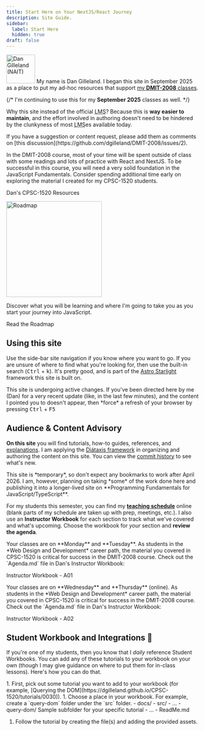 ```yaml
---
title: Start Here on Your NextJS/React Journey
description: Site Guide.
sidebar:
  label: Start Here
  hidden: true
draft: false
---
```



<Image src={dg} alt="Dan Gilleland (NAIT)" class="float-end" width="75" /> My name is Dan Gilleland. I began this site in September 2025 as a place to put my ad-hoc resources that support [my **DMIT-2008** classes](#audience--content-advisory).

{/* I'm continuing to use this for my **September 2025** classes as well. */}

Why this site instead of the official <abbr title="Learning Management System">LMS</abbr>? Because this is **way easier to maintain**, and the effort involved in authoring doesn't need to be hindered by the clunkyness of most <abbr title="Learning Management System">LMS</abbr>es available today.

<Aside type="tip" title="Contributions">
If you have a suggestion or content request, please add them as comments on [this discussion](https://github.com/dgilleland/DMIT-2008/issues/2).
</Aside>

In the DMIT-2008 course, most of your time will be spent outside of class with some readings and lots of practice with React and NextJS. To be successful in this course, you will need a very solid foundation in the JavaScript Fundamentals. Consider spending additional time early on exploring the material I created for my CPSC-1520 students.

<LinkButton href="https://dgilleland.github.io/CPSC-1520" target="_blank">Dan's CPSC-1520 Resources</LinkButton>

<Card title="Read the Roadmap" icon="storybook">
  <Image src={adventureMap} alt="Roadmap" width="250" class="float-start mr-4" />

  Discover what you will be learning and where I'm going to take you as you start your journey into JavaScript.

  <LinkButton href="/DMIT-2008/about/roadmap/">Read the Roadmap</LinkButton>
</Card>

## Using this site

Use the side-bar site navigation if you know where you want to go. If you are unsure of where to find what you're looking for, then use the built-in search (<kbd>Ctrl</kbd> + <kbd>k</kbd>). It's pretty good, and is part of the [Astro Starlight](https://starlight.astro.build) framework this site is built on.

<Aside title="Where is it?">
This site is undergoing active changes. If you've been directed here by me (Dan) for a very recent update (like, in the last few minutes), and the content I pointed you to doesn't appear, then *force* a refresh of your browser by pressing <kbd>Ctrl</kbd> + <kbd>F5</kbd>
</Aside>

## Audience & Content Advisory

**On this site** you will find tutorials, how-to guides, references, and [explanations](/CPSC-1520/explanations/0000). I am applying the [Diátaxis framework](https://diataxis.fr/start-here/#the-four-kinds-of-documentation) in organizing and authoring the content on this site. You can view the [commit history](https://github.com/dgilleland/CPSC-1520/commits/main/) to see what's new.

<Aside type="caution">
This site is *temporary*, so don't expect any bookmarks to work after April 2026. I am, however, planning on taking *some* of the work done here and publishing it into a longer-lived site on **Programming Fundamentals for JavaScript/TypeScript**.
</Aside>

For my students this semester, you can find my <a target="_blank" href="https://dgilleland.github.io/schedule">**teaching schedule**</a> online (blank parts of my schedule are taken up with prep, meetings, etc.). I also use an **Instructor Workbook** for each section to track what we've covered and what's upcoming. Choose the workbook for *your* section and **review the agenda**.

<Tabs>
  <TabItem label="Section A01">
  Your classes are on **Monday** and **Tuesday**. As students in the *Web Design and Development* career path, the material you covered in CPSC-1520 is critical for success in the DMIT-2008 course. Check out the `Agenda.md` file in Dan's Instructor Workbook:

  <LinkButton href="https://github.com/DG-InClass/DMIT-2008-A01-Sep-2025" icon="external" target="_blank">Instructor Workbook - A01</LinkButton>
  </TabItem>

  <TabItem label="Section A02">
  Your classes are on **Wednesday** and **Thursday** (online). As students in the *Web Design and Development* career path, the material you covered in CPSC-1520 is critical for success in the DMIT-2008 course. Check out the `Agenda.md` file in Dan's Instructor Workbook:

  <LinkButton href="https://github.com/DG-InClass/DMIT-2008-A02-Sep-2025" icon="external" target="_blank">Instructor Workbook - A02</LinkButton>
  </TabItem>

</Tabs>

## Student Workbook and Integrations 💯

If you're one of my students, then you know that I *daily* reference Student Workbooks. You can add any of these tutorials to your workbook on your own (though I may give guidance on where to put them for in-class lessons). Here's how you can do that.

<Steps>
1. First, pick out some tutorial you want to add to your workbook (for example, [Querying the DOM](https://dgilleland.github.io/CPSC-1520/tutorials/0030)).
1. Choose a place in your workbook. For example, create a `query-dom` folder under the `src` folder.

   <FileTree>
   - docs/
   - src/
     - ...
     - query-dom/ Sample subfolder for your specific tutorial
     - ...
   - ReadMe.md
   </FileTree>

1. Follow the tutorial by creating the file(s) and adding the provided assets.
</Steps>
